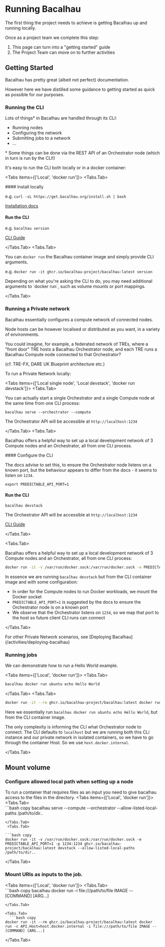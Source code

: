 
# Running Bacalhau

The first thing the project needs to achieve is getting Bacalhau up and running locally.

Once as a project team we complete this step:

1. This page can turn into a "getting started" guide
2. The Project Team can move on to further activities

## Getting Started

Bacalhau has pretty great (albeit not perfect) documentation.

However here we have distilled some guidance to getting started as quick as possible for our purposes.

### Running the CLI

Lots of things\* in Bacalhau are handled through its CLI:

- Running nodes
- Configuring the network
- Submitting jobs to a network
- ...

\* Some things can be done via the REST API of an Orchestrator node (which in turn is run by the CLI!)

It's easy to run the CLI both locally or in a docker container:

<Tabs items={['Local', 'docker run']}>
  <Tabs.Tab>
   
  <Steps>
  #### Install locally

e.g. `curl -sL https://get.bacalhau.org/install.sh | bash`

[Installation docs](https://docs.bacalhau.org/getting-started/installation/step-1-install-the-bacalhau-cli#install-the-bacalhau-cli)

#### Run the CLI

e.g. `bacalhau version`

[CLI Guide](https://docs.bacalhau.org/references/cli-reference)

  </Steps>

  </Tabs.Tab>
  <Tabs.Tab>

You can `docker run` the Bacalhau container image and simply provide CLI arguments.

e.g. `docker run -it ghcr.io/bacalhau-project/bacalhau:latest version`

<Callout>
  Depending on what you're asking the CLI to do, you may need additional
  arguments to `docker run`, such as volume mounts or port mappings.
</Callout>

  </Tabs.Tab>
</Tabs>

### Running a Private network

Bacalhau essentially configures a compute network of connected nodes.

Node hosts can be however localised or distributed as you want, in a variety of environments.

You could imagine, for example, a federated network of TREs, where a "front door" TRE hosts a Bacalhau Orchestrator node, and each TRE runs a Bacalhau Compute node connected to that Orchestrator?

(cf. TRE-FX, DARE UK Blueprint architecture etc.)

To run a Private Network locally:

<Tabs items={['Local single node', 'Local devstack', 'docker run devstack']}>
  <Tabs.Tab>
   
   You can actually start a single Orchestrator and a single Compute node at the same time from one CLI process:

  `bacalhau serve --orchestrator --compute`

  The Orchestrator API will be accessible at `http://localhost:1234`

  </Tabs.Tab>
  <Tabs.Tab>

  Bacalhau offers a helpful way to set up a local development network of 3 Compute nodes and an Orchestrator, all from one CLI process.

  <Steps>
  #### Configure the CLI

  The docs advise to set this, to ensure the Orchestrator node listens on a known port, but the behaviour appears to differ from the docs - it seems to listen on `1234`.

  `export PREDICTABLE_API_PORT=1`

  #### Run the CLI

  `bacalhau devstack`

  The Orchestrator API will be accessible at `http://localhost:1234`

  [CLI Guide](https://docs.bacalhau.org/references/cli-reference)

  </Steps>

  </Tabs.Tab>

  <Tabs.Tab>

  Bacalhau offers a helpful way to set up a local development network of 3 Compute nodes and an Orchestrator, all from one CLI process:
  
  ```bash copy
  docker run -it -v /var/run/docker.sock:/var/run/docker.sock -e PREDICTABLE_API_PORT=1 -p 1234:1234 ghcr.io/bacalhau-project/bacalhau:latest devstack
  ```

  In essence we are running `bacalhau devstack` but from the CLI container image and with some configuration:

  - In order for the Compute nodes to run Docker workloads, we mount the Docker socket
  - `PREDICTABLE_API_PORT=1` is suggested by the docs to ensure the Orchestrator node is on a known port
  - We observe that the Orchestrator listens on `1234`, so we map that port to the host so future client CLI runs can connect

  </Tabs.Tab>
</Tabs>

<Callout>
  For other Private Network scenarios, see [Deploying Bacalhau](/activities/deploying-bacalhau)
</Callout>

### Running jobs

We can demonstrate how to run a Hello World example. 

  <Tabs items={['Local', 'docker run']}>
  <Tabs.Tab>

  ```bash copy
  bacalhau docker run ubuntu echo Hello World
  ```

  </Tabs.Tab>
  <Tabs.Tab>

  ```bash copy
  docker run -it --rm ghcr.io/bacalhau-project/bacalhau:latest docker run -c API.Host=host.docker.internal ubuntu echo "Hello World"
  ```

  Here we essentially run `bacalhau docker run ubuntu echo Hello World`, but from the CLI container image.

  The only complexity is informing the CLI what Orchestrator node to connect. The CLI defaults to `localhost` but we are running both this CLi instance and our private network in isolated containers, so we have to go through the container Host. So we use `host.docker.internal`.

  </Tabs.Tab>
</Tabs>

## Mount volume
### Configure allowed local path when setting up a node
To run a container that requires files as an input you need to give bacalhau access to the files in the directory.
<Tabs items={['Local', 'docker run']}>
  <Tabs.Tab>  
    ```bash copy
  bacalhau serve --compute --orchestrator --allow-listed-local-paths /path/to/dir..
  ```
  </Tabs.Tab>
   <Tabs.Tab>

  ```bash copy
  docker run -it -v /var/run/docker.sock:/var/run/docker.sock -e PREDICTABLE_API_PORT=1 -p 1234:1234 ghcr.io/bacalhau-project/bacalhau:latest devstack --allow-listed-local-paths /path/to/dir..
  ```
  </Tabs.Tab>
</Tabs>

### Mount URIs as inputs to the job.
<Tabs items={['Local', 'docker run']}>
  <Tabs.Tab>  
    ```bash copy
  bacalhau docker run -i file:///path/to/file IMAGE -- [COMMAND] [ARG...]
  ```
  </Tabs.Tab>

  <Tabs.Tab>  
    ```bash copy
  docker run -it --rm ghcr.io/bacalhau-project/bacalhau:latest docker run -c API.Host=host.docker.internal -i file:///path/to/file IMAGE -- [COMMAND] [ARG...]
  ```
  </Tabs.Tab>


</Tabs>